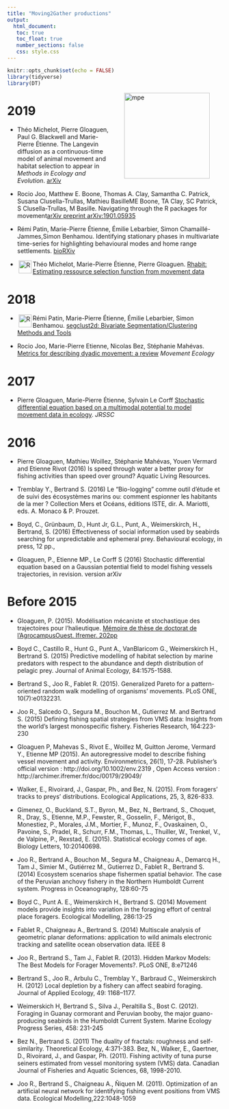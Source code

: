 ```yaml
---
title: "Moving2Gather productions"
output: 
  html_document:
   toc: true
   toc_float: true
   number_sections: false
   css: style.css
---
```




```r
knitr::opts_chunk$set(echo = FALSE)
library(tidyverse)
library(DT)
```



<img src="img/logo_m2g_rvb_300dpi.png" hspace = "30"  alt="mpe" width="200px" align="right"> </img>


# 2019

- Théo Michelot, Pierre Gloaguen, Paul G. Blackwell and Marie-Pierre Étienne. The Langevin diffusion as a continuous-time model of animal movement and habitat selection to appear in *Methods in Ecology and Evolution*. [arXiv](https://arxiv.org/abs/1810.10213)


- Rocio Joo, Matthew E. Boone, Thomas A. Clay, Samantha C. Patrick, Susana
Clusella-Trullas, Mathieu BasilleME Boone, TA Clay, SC Patrick, S Clusella-Trullas, M Basille. Navigating through the R packages for movement[arXiv preprint arXiv:1901.05935](https://arxiv.org/pdf/1901.05935.pdf)


- Rémi Patin, Marie-Pierre Étienne, Émilie Lebarbier, Simon Chamaillé-Jammes,Simon Benhamou. Identifying stationary phases in multivariate time-series for highlighting behavioural modes and home range settlements. [bioRXiv](https://www.biorxiv.org/content/10.1101/444794v1)

-  <img src="img/R.jpeg" hspace = "3"  alt="R" width="30px" align="left"> </img>  Théo Michelot, Marie-Pierre Étienne, Pierre Gloaguen. [Rhabit: Estimating ressource selection function from movement data](https://marieetienne.github.io/Rhabit)
 

# 2018
- <img src="img/R.jpeg" hspace = "3"  alt="R" width="30px" align="left"> </img>  Rémi Patin, Marie-Pierre Étienne, Émilie Lebarbier, Simon Benhamou. [segclust2d: Bivariate Segmentation/Clustering Methods and Tools](https://CRAN.R-project.org/package=segclust2d)

- Rocio Joo, Marie-Pierre Etienne, Nicolas Bez,  Stéphanie Mahévas. [Metrics for describing dyadic movement: a review](
https://marieetienne.github.io/MesPapiers/2018_Joo+MovemenetEcology.pdf) *Movement Ecology*

# 2017

- Pierre Gloaguen, Marie-Pierre Étienne, Sylvain Le Corff [Stochastic differential equation based on a multimodal potential to model movement data in ecology](https://marieetienne.github.io/MesPapiers/2017_Gloaguen+JRSSC.pdf). *JRSSC*

# 2016

- Pierre Gloaguen, Mathieu Woillez, Stéphanie Mahévas, Youen Vermard and Etienne Rivot  (2016) Is speed through water a better proxy for fishing activities than speed over ground? Aquatic Living Resources.

- Tremblay Y., Bertrand S. (2016) Le "Bio-logging" comme outil d'étude et de suivi des écosystèmes marins ou: comment espionner les habitants de la mer ? Collection Mers et Océans, éditions ISTE, dir. A. Mariotti, eds. A. Monaco & P. Prouzet.

- Boyd, C., Grünbaum, D., Hunt Jr, G.L., Punt, A., Weimerskirch, H., Bertrand, S. (2016) Effectiveness of social information used by seabirds searching for unpredictable and ephemeral prey. Behavioural ecology, in press, 12 pp.,

- Gloaguen, P., Etienne MP., Le Corff S (2016) Stochastic differential equation based on a Gaussian potential field to model fishing vessels trajectories, in revision. version arXiv

# Before 2015

- Gloaguen, P. (2015). Modélisation mécaniste et stochastique des trajectoires pour l'halieutique. [Mémoire de thèse de doctorat de l'AgrocampusOuest. Ifremer. 202pp](http://archimer.ifremer.fr/doc/00310/42092/41391.pdf)

- Boyd C., Castillo R., Hunt G., Punt A., VanBlaricom G., Weimerskirch H., Bertrand S. (2015) Predictive modelling of habitat selection by marine predators with respect to the abundance and depth distribution of pelagic prey. Journal of Animal Ecology, 84:1575-1588.

- Bertrand S., Joo R., Fablet R. (2015). Generalized Pareto for a pattern-oriented random walk modelling of organisms' movements. PLoS ONE, 10(7):e0132231.

- Joo R., Salcedo O., Segura M., Bouchon M., Gutierrez M. and Bertrand S. (2015) Defining fishing spatial strategies from VMS data: Insights from the world's largest monospecific fishery. Fisheries Research, 164:223-230

- Gloaguen P, Mahevas S., Rivot E., Woillez M, Guitton Jerome, Vermard Y., Etienne MP (2015). An autoregressive model to describe fishing vessel movement and activity. Environmetrics, 26(1), 17-28. Publisher's official version : http://doi.org/10.1002/env.2319 , Open Access version : http://archimer.ifremer.fr/doc/00179/29049/

- Walker, E., Rivoirard, J., Gaspar, Ph., and Bez, N. (2015). From foragers’ tracks to preys’ distributions. Ecological Applications, 25, 3, 826-833.

- Gimenez, O., Buckland, S.T., Byron, M., Bez, N., Bertrand, S., Choquet, R., Dray, S., Etienne, M.P., Fewster, R., Gosselin, F., Mérigot, B., Monestiez, P., Morales, J.M., Mortier, F., Munoz, F., Ovaskainen, O., Pavoine, S., Pradel, R., Schurr, F.M., Thomas, L., Thuiller, W., Trenkel, V., de Valpine, P., Rexstad, E. (2015). Statistical ecology comes of age. Biology Letters, 10:20140698.


- Joo R., Bertrand A., Bouchon M., Segura M., Chaigneau A., Demarcq H., Tam J., Simier M., Gutiérrez M., Gutierrez D., Fablet R., Bertrand S. (2014) Ecosystem scenarios shape fishermen spatial behavior. The case of the Peruvian anchovy fishery in the Northern Humboldt Current system. Progress in Oceanography, 128:60-75

- Boyd C., Punt A. E., Weimerskirch H., Bertrand S. (2014) Movement models provide insights into variation in the foraging effort of central place foragers. Ecological Modelling, 286:13-25

- Fablet R., Chaigneau A., Bertrand S. (2014) Multiscale analysis of geometric planar deformations: application to wild animals electronic tracking and satellite ocean observation data. IEEE 8  

- Joo R., Bertrand S., Tam J., Fablet R. (2013). Hidden Markov Models: The Best Models for Forager Movements?. PLoS ONE, 8:e71246

- Bertrand S., Joo R., Arbulu C., Tremblay Y., Barbraud C., Weimerskirch H. (2012) Local depletion by a fishery can affect seabird foraging. Journal of Applied Ecology, 49: 1168–1177.

- Weimerskich H, Bertrand S., Silva J., Peraltilla S., Bost C. (2012). Foraging in Guanay cormorant and Peruvian booby, the major guano-producing seabirds in the Humboldt Current System. Marine Ecology Progress Series, 458: 231-245 

 - Bez N., Bertrand S. (2011) The duality of fractals: roughness and self-similarity. Theoretical Ecology, 4:371-383.
    Bez, N., Walker, E., Gaertner, D., Rivoirard, J., and Gaspar, Ph. (2011). Fishing activity of tuna purse seiners estimated from vessel monitoring system (VMS) data. Canadian Journal of Fisheries and Aquatic Sciences, 68, 1998-2010.

- Joo R., Bertrand S., Chaigneau A., Ñiquen M. (2011). Optimization of an artificial neural network for identifying fishing event positions from VMS data. Ecological Modelling,222:1048-1059 
